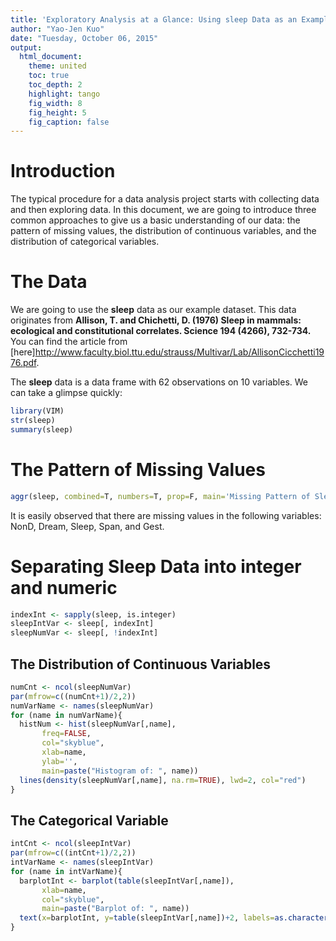 ```yaml
---
title: 'Exploratory Analysis at a Glance: Using sleep Data as an Example'
author: "Yao-Jen Kuo"
date: "Tuesday, October 06, 2015"
output:
  html_document:
    theme: united
    toc: true
    toc_depth: 2
    highlight: tango
    fig_width: 8
    fig_height: 5
    fig_caption: false
---
```


# Introduction

The typical procedure for a data analysis project starts with collecting data and then exploring data. In this document, we are going to introduce three common approaches to give us a basic understanding of our data: the pattern of missing values, the distribution of continuous variables, and the distribution of categorical variables.

# The Data

We are going to use the **sleep** data as our example dataset. This data originates from **Allison, T. and Chichetti, D. (1976) Sleep in mammals: ecological and constitutional correlates. Science 194 (4266), 732-734.** You can find the article from [here]<http://www.faculty.biol.ttu.edu/strauss/Multivar/Lab/AllisonCicchetti1976.pdf>.

The **sleep** data is a data frame with 62 observations on 10 variables. We can take a glimpse quickly:

```r
library(VIM)
str(sleep)
summary(sleep)
```

# The Pattern of Missing Values

```r
aggr(sleep, combined=T, numbers=T, prop=F, main='Missing Pattern of Sleep', ylab='')
```

It is easily observed that there are missing values in the following variables: NonD, Dream, Sleep, Span, and Gest.

# Separating Sleep Data into integer and numeric

```r
indexInt <- sapply(sleep, is.integer)
sleepIntVar <- sleep[, indexInt]
sleepNumVar <- sleep[, !indexInt]
```

## The Distribution of Continuous Variables

```r
numCnt <- ncol(sleepNumVar)
par(mfrow=c((numCnt+1)/2,2))
numVarName <- names(sleepNumVar)
for (name in numVarName){
  histNum <- hist(sleepNumVar[,name],
       freq=FALSE,
       col="skyblue",
       xlab=name,
       ylab='',
       main=paste("Histogram of: ", name))
  lines(density(sleepNumVar[,name], na.rm=TRUE), lwd=2, col="red")
}
```

## The Categorical Variable

```r
intCnt <- ncol(sleepIntVar)
par(mfrow=c((intCnt+1)/2,2))
intVarName <- names(sleepIntVar)
for (name in intVarName){
  barplotInt <- barplot(table(sleepIntVar[,name]),
       xlab=name,
       col="skyblue",
       main=paste("Barplot of: ", name))
  text(x=barplotInt, y=table(sleepIntVar[,name])+2, labels=as.character(table(sleepIntVar[,name])), xpd=TRUE)
}
```